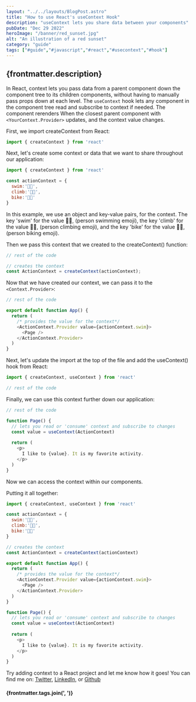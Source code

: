 ```yaml
---
layout: "../../layouts/BlogPost.astro"
title: "How to use React's useContext Hook"
description: "useContext lets you share data between your components"
pubDate: "Dec 29 2022"
heroImage: "/banner/red_sunset.jpg"
alt: "An illustration of a red sunset"
category: "guide"
tags: ["#guide","#javascript","#react","#usecontext","#hook"]
---
```


## {frontmatter.description}

In React, context lets you pass data from a parent component down the component tree to its children components, without having to manually pass props down at each level. The `useContext` hook lets any component in the component tree read and subscribe to context if needed. The component rerenders When the closest parent component with `<YourContext.Provider>` updates, and the context value changes.

First, we import createContext from React:

```js
import { createContext } from 'react'
```

Next, let's create some context or data that we want to share throughout our application:

```js
import { createContext } from 'react'

const actionContext = {
  swim:'🏊🏾',
  climb:'🧗🏾',
  bike:'🚴🏿'
}
```

In this example, we use an object and key-value pairs, for the context. The key 'swim' for the value 🏊🏾, (person swimming emoji), the key 'climb' for the value 🧗🏾, (person climbing emoji), and the key 'bike' for the value 🚴🏿, (person biking emoji).

Then we pass this context that we created to the createContext() function:

```js
// rest of the code

// creates the context
const ActionContext = createContext(actionContext); 
```

Now that we have created our context, we can pass it to the `<Context.Provider>`:

```js
// rest of the code

export default function App() {
  return (
    /* provides the value for the context*/
    <ActionContext.Provider value={actionContext.swim}> 
      <Page />
    </ActionContext.Provider>
  )
}
```

Next, let's update the import at the top of the file and add the useContext() hook from React:

```js
import { createContext, useContext } from 'react'

// rest of the code
```

Finally, we can use this context further down our application:

```js
// rest of the code

function Page() {
  // lets you read or 'consume' context and subscribe to changes
  const value = useContext(ActionContext) 
  
  return (
    <p>
      I like to {value}. It is my favorite activity.
    </p>
  )
}
```

Now we can access the context within our components.

Putting it all together:

```js
import { createContext, useContext } from 'react'

const actionContext = {
  swim:'🏊🏾',
  climb:'🧗🏾',
  bike:'🚴🏿'
}

// creates the context
const ActionContext = createContext(actionContext) 

export default function App() {
  return (
    /* provides the value for the context*/
    <ActionContext.Provider value={actionContext.swim}> 
      <Page />
    </ActionContext.Provider>
  )
}

function Page() {
  // lets you read or 'consume' context and subscribe to changes
  const value = useContext(ActionContext) 
  
  return (
    <p>
      I like to {value}. It is my favorite activity.
    </p>
  )
}
```

Try adding context to a React project and let me know how it goes! You can find me on: <a href="https://twitter.com/ronjtech" target="_blank" rel="noreferrer noopener">Twitter</a>, <a href="https://www.linkedin.com/in/ronjf/" target="_blank" rel="noreferrer noopener">LinkedIn</a>, or <a href="https://github.com/ronthetech" target="_blank" rel="noreferrer noopener">Github</a>

#### {frontmatter.tags.join(', ')}
